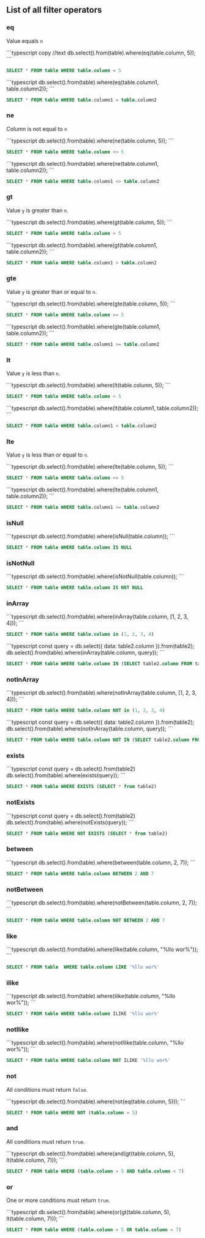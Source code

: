 
## List of all filter operators

### eq

Value equals `n`

<Section>
```typescript copy
//text
db.select().from(table).where(eq(table.column, 5));
```

```sql copy
SELECT * FROM table WHERE table.column = 5
```
</Section>


<Section>
```typescript
db.select().from(table).where(eq(table.column1, table.column2));
```

```sql
SELECT * FROM table WHERE table.column1 = table.column2
```
</Section>



### ne

Column is not equal to `n`

<Section>
```typescript
db.select().from(table).where(ne(table.column, 5));
```

```sql
SELECT * FROM table WHERE table.column <> 5
```
</Section>


<Section>
```typescript
db.select().from(table).where(ne(table.column1, table.column2));
```

```sql
SELECT * FROM table WHERE table.column1 <> table.column2
```
</Section>



### gt

Value `y` is greater than `n`.

<Section>
```typescript
db.select().from(table).where(gt(table.column, 5));
```

```sql
SELECT * FROM table WHERE table.column > 5
```
</Section>


<Section>
```typescript
db.select().from(table).where(gt(table.column1, table.column2));
```

```sql
SELECT * FROM table WHERE table.column1 > table.column2
```
</Section>

### gte

Value `y` is greater than or equal to `n`.

<Section>
```typescript
db.select().from(table).where(gte(table.column, 5));
```

```sql
SELECT * FROM table WHERE table.column >= 5
```
</Section>


<Section>
```typescript
db.select().from(table).where(gte(table.column1, table.column2));
```

```sql
SELECT * FROM table WHERE table.column1 >= table.column2
```
</Section>

### lt

Value `y` is less than `n`.

<Section>
```typescript
db.select().from(table).where(lt(table.column, 5));
```

```sql
SELECT * FROM table WHERE table.column < 5
```
</Section>


<Section>
```typescript
db.select().from(table).where(lt(table.column1, table.column2));
```

```sql
SELECT * FROM table WHERE table.column1 < table.column2
```
</Section>

### lte

Value `y` is less than or equal to `n`.

<Section>
```typescript
db.select().from(table).where(lte(table.column, 5));
```

```sql
SELECT * FROM table WHERE table.column <= 5
```
</Section>

<Section>
```typescript
db.select().from(table).where(lte(table.column1, table.column2));
```

```sql
SELECT * FROM table WHERE table.column1 <= table.column2
```
</Section>


### isNull

<Section>
```typescript
db.select().from(table).where(isNull(table.column));
```

```sql
SELECT * FROM table WHERE table.column IS NULL
```
</Section>


### isNotNull

<Section>
```typescript
db.select().from(table).where(isNotNull(table.column));
```

```sql
SELECT * FROM table WHERE table.column IS NOT NULL
```
</Section>



### inArray

<Section>
```typescript
db.select().from(table).where(inArray(table.column, [1, 2, 3, 4]));
```

```sql
SELECT * FROM table WHERE table.column in (1, 2, 3, 4)
```
</Section>

<Section>
```typescript
const query = db.select({ data: table2.column }).from(table2);
db.select().from(table).where(inArray(table.column, query));
```

```sql
SELECT * FROM table WHERE table.column IN (SELECT table2.column FROM table2)
```
</Section>

### notInArray

<Section>
```typescript
db.select().from(table).where(notInArray(table.column, [1, 2, 3, 4]));
```

```sql
SELECT * FROM table WHERE table.column NOT in (1, 2, 3, 4)
```
</Section>

<Section>
```typescript
const query = db.select({ data: table2.column }).from(table2);
db.select().from(table).where(notInArray(table.column, query));
```

```sql
SELECT * FROM table WHERE table.column NOT IN (SELECT table2.column FROM table2)
```
</Section>

### exists

<Section>
```typescript
const query = db.select().from(table2)
db.select().from(table).where(exists(query));
```

```sql
SELECT * FROM table WHERE EXISTS (SELECT * from table2)
```
</Section>

### notExists

<Section>
```typescript
const query = db.select().from(table2)
db.select().from(table).where(notExists(query));
```

```sql
SELECT * FROM table WHERE NOT EXISTS (SELECT * from table2)
```
</Section>

### between

<Section>
```typescript
db.select().from(table).where(between(table.column, 2, 7));
```

```sql
SELECT * FROM table WHERE table.column BETWEEN 2 AND 7
```
</Section>

### notBetween

<Section>
```typescript
db.select().from(table).where(notBetween(table.column, 2, 7));
```

```sql
SELECT * FROM table WHERE table.column NOT BETWEEN 2 AND 7
```
</Section>

### like

<Section>
```typescript
db.select().from(table).where(like(table.column, "%llo wor%"));
```

```sql
SELECT * FROM table  WHERE table.column LIKE '%llo wor%'
```
</Section>

### ilike

<Section>
```typescript
db.select().from(table).where(ilike(table.column, "%llo wor%"));
```

```sql
SELECT * FROM table WHERE table.column ILIKE '%llo wor%'
```
</Section>

### notIlike

<Section>
```typescript
db.select().from(table).where(notIlike(table.column, "%llo wor%"));
```

```sql
SELECT * FROM table WHERE table.column NOT ILIKE '%llo wor%'
```
</Section>

### not

All conditions must return `false`.

<Section>
```typescript
db.select().from(table).where(not(eq(table.column, 5)));
```

```sql
SELECT * FROM table WHERE NOT (table.column = 5)
```
</Section>

### and

All conditions must return `true`.

<Section>
```typescript
db.select().from(table).where(and(gt(table.column, 5), lt(table.column, 7)));
```

```sql
SELECT * FROM table WHERE (table.column > 5 AND table.column < 7)
```
</Section>

### or

One or more conditions must return `true`.

<Section>
```typescript
db.select().from(table).where(or(gt(table.column, 5), lt(table.column, 7)));
```

```sql
SELECT * FROM table WHERE (table.column > 5 OR table.column < 7)
```
</Section>